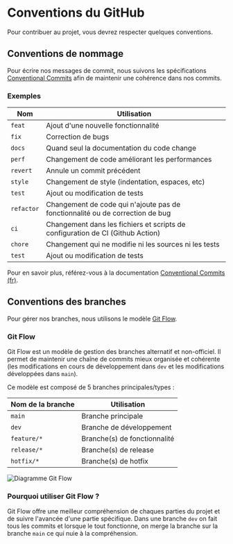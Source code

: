 
# Conventions du GitHub

Pour contribuer au projet, vous devrez respecter quelques conventions.

## Conventions de nommage

Pour écrire nos messages de commit, nous suivons les spécifications [Conventional Commits](https://www.conventionalcommits.org/fr)
afin de maintenir une cohérence dans nos commits.

### Exemples

| Nom        | Utilisation                                                                    |
| ---------- | ------------------------------------------------------------------------------ |
| `feat`     | Ajout d'une nouvelle fonctionnalité                                            |
| `fix`      | Correction de bugs                                                             |
| `docs`     | Quand seul la documentation du code change                                     |
| `perf`     | Changement de code améliorant les performances                                 |
| `revert`   | Annule un commit précédent                                                     |
| `style`    | Changement de style (indentation, espaces, etc)                                |
| `test`     | Ajout ou modification de tests                                                 |
| `refactor` | Changement de code qui n'ajoute pas de fonctionnalité ou de correction de bug  |
| `ci`       | Changement dans les fichiers et scripts de configuration de CI (Github Action) |
| `chore`    | Changement qui ne modifie ni les sources ni les tests                          |
| `test`     | Ajout ou modification de tests                                                 |

Pour en savoir plus, référez-vous à la documentation [Conventional Commits (fr)](https://www.conventionalcommits.org/fr).

## Conventions des branches

Pour gérer nos branches, nous utilisons le modèle [Git Flow](https://www.atlassian.com/fr/git/tutorials/comparing-workflows/gitflow-workflow).

### Git Flow

Git Flow est un modèle de gestion des branches alternatif et non-officiel. Il permet de maintenir une chaîne de commits mieux organisée et cohérente (les modifications en cours de développement dans `dev` et les modifications développées dans `main`).

Ce modèle est composé de 5 branches principales/types :

| Nom de la branche | Utilisation                  |
| ----------------- | ---------------------------- |
| `main`            | Branche principale           |
| `dev`             | Branche de développement     |
| `feature/*`       | Branche(s) de fonctionnalité |
| `release/*`       | Branche(s) de release        |
| `hotfix/*`        | Branche(s) de hotfix         |

<Image
  src="https://wac-cdn.atlassian.com/dam/jcr:a13c18d6-94f3-4fc4-84fb-2b8f1b2fd339/01%20How%20it%20works.svg?cdnVersion=1136"
  alt="Diagramme Git Flow"
  width={600}
  height={400}
  className="nx-my-8 lg:nx-max-w-4xl 3xl:nx-max-w-5xl"
/>

### Pourquoi utiliser Git Flow ?

Git Flow offre une meilleur compréhension de chaques parties du projet et de suivre l'avancée d'une partie spécifique. Dans une branche `dev` on fait tous les commits et lorsque le tout fonctionne,
on merge la branche sur la branche `main` ce qui nuie à la compréhension.

